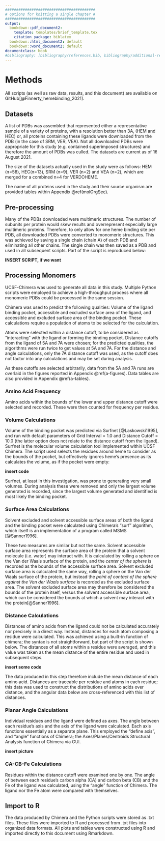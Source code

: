 ```yaml
---
#########################################
# options for knitting a single chapter #
#########################################
output:
  bookdown::pdf_document2:
    template: templates/brief_template.tex
    citation_package: biblatex
  bookdown::html_document2: default
  bookdown::word_document2: default
documentclass: book
#bibliography: [bibliography/references.bib, bibliography/additional-references.bib]
---
```



```{=tex}
\adjustmtc
\markboth{Methods}{}
```

# Methods {#methods}
<!-- \minitoc -->
All scripts (as well as raw data, results, and this document) are available on GitHub[@Finnerty_hemebinding_2021].


## Datasets
\noindent A list of PDBs was assembled that represented either a representative sample of a variety of proteins, with a resolution better than 3A, (HEM and HEC) or, all proteins containing these ligands were downloaded from the PDB (in the case of SRM, VER, VEA). Not all downloaded PDBs were appropriate for this study (e.g. contained superimposed structures) and therefore the amount of PDBs was culled. The datasets are current as of 16 August 2021. 

The size of the datasets actually used in the study were as follows: HEM (n=58), HEC(n=13), SRM (n=9), VER (n=2) and VEA (n=2), which are merged for a combined n=4 for VERDOHEME. 

The name of all proteins used in the study and their source organism are provided tables within Appendix \@ref(molOrgSec).

## Pre-processing
Many of the PDBs downloaded were multimeric structures. The number of subunits per protein would skew results and overrepresent especially large multimeric proteins. Therefore, to only allow for one heme binding site per PDB, all downloaded PDBs were converted to monomeric structures. This was achieved by saving a single chain (chain A) of each PDB and eliminating all other chains. The single chain was then saved as a PDB and used in all subsequent scripts. Part of the script is reproduced below:

**INSERT SCRIPT, if we want**

## Processing Monomers

UCSF-Chimera was used to generate all data in this study. Multiple Python scripts were employed to achieve a high-throughput process where all monomeric PDBs could be processed in the same session. 

Chimera was used to predict the following qualities: Volume of the ligand binding pocket, accessible and excluded surface area of the ligand, and accessible and excluded surface area of the binding pocket. These calculations require a population of atoms to be selected for the calculation. 

Atoms were selected within a distance cutoff, to be considered as "interacting" with the ligand or forming the binding pocket. Distance cutoffs from the ligand of 5A and 7A were chosen; for the predicted qualities, the algorithms were run twice to get values at 5A and 7A. For the distance and angle calculations, only the 7A distance cutoff was used, as the cutoff does not factor into any calculations and may be set during analysis.

As these cutoffs are selected arbitrarily, data from the 5A and 7A runs are overlaid in the figures reported in Appendix \@ref(a-figures). Data tables are also provided in Appendix \@ref(a-tables).

### Amino Acid Frequency
Amino acids within the bounds of the lower and upper distance cutoff were selected and recorded. These were then counted for frequency per residue.

### Volume Calculations

Volume of the binding pocket was predicted via Surfnet [@Laskowski1995], and run with default parameters of Grid Interval = 1.0 and Distance Cutoff = 10.0 (the latter option does not relate to the distance cutoff from the ligand). Surfnet is the molecular volume calculation tool implemented within UCSF Chimera. The script used selects the residues around heme to consider as the bounds of the pocket, but effectively ignores heme's presence as its calculates the volume, as if the pocket were empty:

**insert code**

Surfnet, at least in this investigation, was prone to generating very small volumes. During analysis these were removed and only the largest volume generated is recorded, since the largest volume generated and identified is most likely the binding pocket. 


### Surface Area Calculations {#SAmethods}

Solvent excluded and solvent accessible surface areas of both the ligand and the binding pocket were calculated using Chimera's "surf" algorithm, which itself is an implementation of a program called MSMS [@Sanner1996]. 

These two measures are similar but not the same. Solvent accessible surface area represents the surface area of the protein that a solvent molecule (i.e. water) may interact with. It is calculated by rolling a sphere on the Van der Waals surface of the protein, and the *center of the sphere* is recorded as the bounds of the accessible surface area. Solvent excluded surface area is calculated the same way, rolling a sphere on the Van der Waals surface of the protein, but instead the *point of contact of the sphere against the Van der Waals surface* is recorded as the excluded surface area. The solvent excluded surface area  may therefore be considered the bounds of the protein itself, versus the solvent accessible surface area, which can be considered the bounds at which a solvent may interact with the protein[@Sanner1996].  

### Distance Calculations

Distances of amino acids from the ligand could not be calculated accurately nor precisely in a direct way. Instead, distances for each atom composing a residue were calculated. This was achieved using a built-in function of chimera; the syntax is not straightforward, but part of the script is shown below. The distances of all atoms within a residue were averaged, and this value was taken as the mean distance of the entire residue and used in subsequent steps.

**insert some code**

The data produced in this step therefore include the mean distance of each amino acid. Distances are traceable per residue and atoms in each residue; this data was used to construct the distributions of amino acids over distance, and the angular data below are cross-referenced with this list of distances. 

### Planar Angle Calculations

Individual residues and the ligand were defined as axes. The angle between each residue's axis and the axis of the ligand were calculated. Each axis functions essentially as a separate plane. This employed the "define axis", and "angle" functions of Chimera; the Axes/Planes/Centroids Structural Analysis function of Chimera via GUI. 

**insert picture**

### CA-CB-Fe Calculations
Residues within the distance cutoff were examined one by one. The angle of between each residue's carbon alpha (CA) and carbon beta (CB) and the Fe of the ligand was calculated, using the "angle" function of Chimera. The ligand nor the Fe atom were compared with themselves.

## Import to R
The data produced by Chimera and the Python scripts were stored as .txt files. These files were imported to R and processed from .txt files into organized data formats. All plots and tables were constructed using R and imported directly to this document using Rmarkdown. 